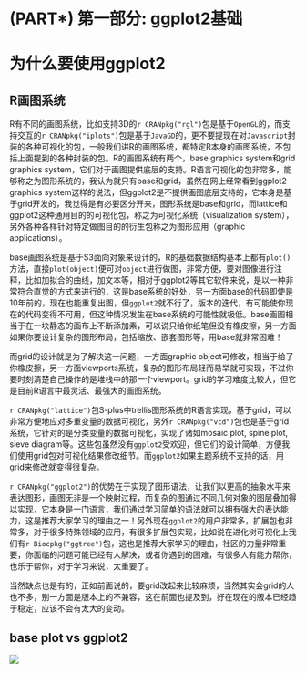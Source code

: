 # (PART\*) 第一部分: ggplot2基础 {-}

# 为什么要使用ggplot2 {#chapter-why-ggplot2}

## R画图系统

R有不同的画图系统，比如支持3D的`r CRANpkg("rgl")`包是基于`OpenGL`的，而支持交互的`r CRANpkg("iplots")`包是基于`JavaGD`的，更不要提现在对`Javascript`封装的各种可视化的包，一般我们讲R的画图系统，都特定R本身的画图系统，不包括上面提到的各种封装的包。R的画图系统有两个，base graphics system和grid graphics system，它们对于画图提供底层的支持。R语言可视化的包非常多，能够称之为图形系统的，我认为就只有base和grid，虽然在网上经常看到ggplot2 graphics system这样的说法，但ggplot2是不提供画图底层支持的，它本身是基于grid开发的，我觉得是有必要区分开来，图形系统是base和grid，而lattice和ggplot2这种通用目的的可视化包，称之为可视化系统（visualization system），另外各种各样针对特定做图目的的衍生包称之为图形应用（graphic applications）。

base画图系统是基于S3面向对象来设计的，R的基础数据结构基本上都有`plot()`方法，直接`plot(object)`便可对`object`进行做图，非常方便，要对图像进行注释，比如加拟合的曲线，加文本等，相对于ggplot2等其它软件来说，是以一种非常符合直觉的方式来进行的，这是base系统的好处，另一方面base的代码即使是10年前的，现在也能重复出图，但`ggplot2`就不行了，版本的迭代，有可能使你现在的代码变得不可用，但这种情况发生在base系统的可能性就极低。base画图相当于在一块静态的画布上不断添加素，可以说只给你纸笔但没有橡皮擦，另一方面如果你要设计复杂的图形布局，包括缩放、嵌套图形等，用base就非常困难！

而grid的设计就是为了解决这一问题，一方面graphic object可修改，相当于给了你橡皮擦，另一方面viewports系统，复杂的图形布局轻而易举就可实现，不过你要时刻清楚自己操作的是堆栈中的那一个viewport。grid的学习难度比较大，但它是目前R语言中最灵活、最强大的画图系统。

`r CRANpkg("lattice")`包S-plus中trellis图形系统的R语言实现，基于grid，可以非常方便地应对多重变量的数据可视化，另外`r CRANpkg("vcd")`包也是基于grid系统，它针对的是分类变量的数据可视化，实现了诸如mosaic plot, spine plot, sieve diagram等。这些包虽然没有`ggplot2`受欢迎，但它们的设计简单，方便我们使用grid包对可视化结果修改细节。而`ggplot2`如果主题系统不支持的话，用grid来修改就变得很复杂。

`r CRANpkg("ggplot2")`的优势在于实现了图形语法，让我们以更高的抽象水平来表达图形，画图无非是一个映射过程，而复杂的图通过不同几何对象的图层叠加得以实现，它本身是一门语言，我们通过学习简单的语法就可以拥有强大的表达能力，这是推荐大家学习的理由之一！另外现在`ggplot2`的用户非常多，扩展包也非常多，对于很多特殊领域的应用，有很多扩展包实现，比如说在进化树可视化上我们有`r Biocpkg("ggtree")`包，这也是推荐大家学习的理由，社区的力量非常重要，你面临的问题可能已经有人解决，或者你遇到的困难，有很多人有能力帮你，也乐于帮你，对于学习来说，太重要了。

当然缺点也是有的，正如前面说的，要grid改起来比较麻烦，当然其实会grid的人也不多，别一方面是版本上的不兼容，这在前面也提及到，好在现在的版本已经趋于稳定，应该不会有太大的变动。

## base plot vs ggplot2

![](figures/DoMmtSCVAAA6gfa.jpg)

